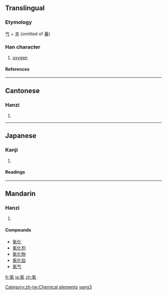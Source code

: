 ==Translingual==
===Etymology===
[[气]] + [[羊]] (omitted of [[養]])
===Han character===
{{Han char|rn=84|rad=气|as=06|sn=10|four=8051<sub>7</sub>|canj=人弓廿手 (ONTQ)}}
# [[oxygen]]
====References====
{{Han ref|kx=0599.151|dkj=17064|hdz=32011.130|uh=6C27|ud=27687|bh=AEF1|bd=44785}}

----
==Cantonese==
===Hanzi===
{{yue-hanzi|jyut=|y=yeung5}}
# {{defn|Cantonese}}

----
==Japanese==
===Kanji===
{{ja-kanji|grade=|rs=气06}}
# {{defn|Japanese}} 
====Readings====
{{ja-readings|on=[[よう]] (yō)|kun=}}

----
==Mandarin==
===Hanzi===
{{cmn-hanzi|pin=[[yǎng]] (yang3)|wg=yang<sup>3</sup>}}
# {{defn|Mandarin}}

====Compounds====
*[[氧化]]
*[[氧化剂]]
*[[氧化物]]
*[[氧化焰]]
*[[氧气]]



[[Category:zh-tw:Chemical elements]]
[[Category:zh-cn:Chemical elements|yang3]]

[[fr:氧]]
[[ja:氧]]
[[zh:氧]]